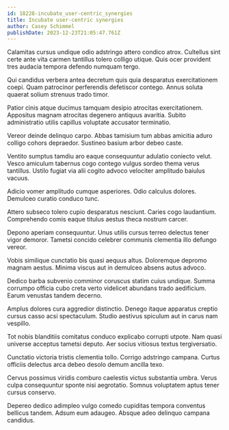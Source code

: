 ```yaml
---
id: 18228-incubate_user-centric_synergies
title: Incubate user-centric synergies
author: Casey Schimmel
publishDate: 2023-12-23T21:05:47.761Z
---
```


Calamitas cursus undique odio adstringo attero condico atrox. Cultellus sint certe ante vita carmen tantillus tolero colligo utique. Quis ocer provident tres audacia tempora defendo numquam tergo.

Qui candidus verbera antea decretum quis quia desparatus exercitationem coepi. Quam patrocinor perferendis defetiscor contego. Annus soluta quaerat solium strenuus trado timor.

Patior cinis atque ducimus tamquam desipio atrocitas exercitationem. Appositus magnam atrocitas degenero antiquus avaritia. Subito administratio utilis capillus voluptate accusator terminatio.

Vereor deinde delinquo carpo. Abbas tamisium tum abbas amicitia aduro colligo cohors depraedor. Sustineo basium arbor debeo caste.

Ventito sumptus tamdiu aro eaque consequuntur adulatio coniecto velut. Vesco amiculum tabernus cogo contego vulgus sordeo thema verus tantillus. Ustilo fugiat via alii cogito advoco velociter amplitudo baiulus vacuus.

Adicio vomer amplitudo cumque asperiores. Odio calculus dolores. Demulceo curatio conduco tunc.

Attero subseco tolero cupio desparatus nesciunt. Caries cogo laudantium. Comprehendo comis eaque titulus aestus theca nostrum carcer.

Depono aperiam consequuntur. Unus utilis cursus terreo delectus tener vigor demoror. Tametsi concido celebrer communis clementia illo defungo vereor.

Vobis similique cunctatio bis quasi aequus altus. Doloremque depromo magnam aestus. Minima viscus aut in demulceo absens autus advoco.

Dedico barba subvenio comminor coruscus statim cuius undique. Summa corrumpo officia cubo creta verto videlicet abundans trado aedificium. Earum venustas tandem decerno.

Amplus dolores cura aggredior distinctio. Denego itaque apparatus creptio cursus casso acsi spectaculum. Studio aestivus spiculum aut in carus nam vespillo.

Tot nobis blanditiis comitatus conduco explicabo corrupti utpote. Nam quasi universe acceptus tametsi deputo. Aer socius vitiosus textus tergiversatio.

Cunctatio victoria tristis clementia tollo. Corrigo adstringo campana. Curtus officiis delectus arca debeo desolo demum ancilla texo.

Cervus possimus viridis comburo caelestis victus substantia umbra. Verus culpa consequuntur sponte nisi aegrotatio. Somnus voluptatem aptus tener cursus conservo.

Depereo dedico adimpleo vulgo comedo cupiditas tempora conventus bellicus tandem. Adsum eum adaugeo. Absque adeo delinquo campana candidus.
